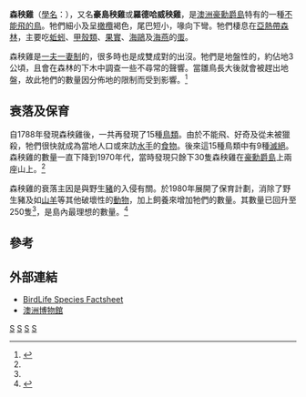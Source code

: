 {{Speciesbox 
| taxon = Gallirallus sylvestris
| status = EN
| status_system = iucn3.1
| status_ref = <ref>{{IUCN|id=22692395 |title=''Hypotaenidia sylvestris'' |assessors=[[BirdLife_International|BirdLife International]]  |version=2019.3 |year=2016 |accessdate=1 October 2016}} 資料庫資料包含說明此物種被編入瀕危級別的原因</ref>
| trend = stable
| image = Lord Howe Woodhen 3.jpg
| binomial_authority = [[Philip_Sclater|Sclater]], 1869
}}

'''森秧雞'''（[[學名|學名]]：{{lang|la|''Gallirallus sylvestris''}}），又名'''豪島秧雞'''或'''羅德哈威秧雞'''，是[[澳洲|澳洲]][[豪勳爵島|豪勳爵島]]特有的一種[[不能飛的鳥|不能飛的鳥]]。牠們細小及呈[[橄欖|橄欖]]褐色，尾巴短小，喙向下彎。牠們棲息在[[亞熱帶|亞熱帶]][[森林|森林]]，主要吃[[蚯蚓|蚯蚓]]、[[甲殼類|甲殼類]]、[[果實|果實]]、[[海鷗|海鷗]]及[[海燕|海燕]]的[[蛋|蛋]]。

森秧雞是[[一夫一妻制|一夫一妻制]]的，很多時也是成雙成對的出沒。牠們是地盤性的，約佔地3公頃，且會在森林的下木中調查一些不尋常的聲響。當雛鳥長大後就會被趕出地盤，故此牠們的數量因分佈地的限制而受到影響。<ref name=DECC>{{Cite web|url=http://www.nationalparks.nsw.gov.au/npws.nsf/Content/The+Lord+Howe+Island+woodhen|title=Lord Howe Island woodhen|accessdate=2009-05-08|date=2002年9月|deadurl=yes|archiveurl=https://web.archive.org/web/20080130125133/http://www.nationalparks.nsw.gov.au/npws.nsf/Content/The+Lord+Howe+Island+woodhen|archivedate=2008-01-30}}</ref>

== 衰落及保育 ==
自1788年發現森秧雞後，一共再發現了15種[[鳥類|鳥類]]。由於不能飛、好奇及從未被獵殺，牠們很快就成為當地人口或來訪[[水手|水手]]的[[食物|食物]]。後來這15種鳥類中有9種[[滅絕|滅絕]]。森秧雞的數量一直下降到1970年代，當時發現只餘下30隻森秧雞在[[豪勳爵島|豪勳爵島]]上兩座山上。<ref name=DECC/>

森秧雞的衰落主因是與野生[[豬|豬]]的入侵有關。於1980年展開了保育計劃，消除了野生豬及如[[山羊|山羊]]等其他破壞性的[[動物|動物]]，加上飼養來增加牠們的數量。其數量已回升至250隻<ref name=DECC/>，是島內最理想的數量。<ref>{{Cite web |url=http://www.fnpw.com.au/OurProjects/Plants_Wildlife/LHIWoodhen.htm |title=The recovery of the Lord Howe Island Woodhen (Foundation for National Parks & Wildlife) |accessdate=2009-05-08 |archive-date=2006-08-19 |archive-url=https://web.archive.org/web/20060819191154/http://www.fnpw.com.au/OurProjects/Plants_Wildlife/LHIWoodhen.htm |dead-url=yes }}</ref>

== 參考 ==
{{reflist}}

== 外部連結 ==
* [http://www.birdlife.org/datazone/species/index.html?action=SpcHTMDetails.asp&sid=2850&m=0 BirdLife Species Factsheet] {{Wayback|url=http://www.birdlife.org/datazone/species/index.html?action=SpcHTMDetails.asp&sid=2850&m=0 |date=20090103062107 }}
* [http://www.austmus.gov.au/birds/gallery/eggs/046.htm 澳洲博物館] {{Wayback|url=http://www.austmus.gov.au/birds/gallery/eggs/046.htm |date=20080820172643 }}
{{Taxonbar|from=Q687294}}

[[Category:秧雞科|S]]
[[Category:澳大利亞鳥類|S]]
[[Category:不会飞的鸟|S]]
[[Category:1869年描述的鸟类|S]]